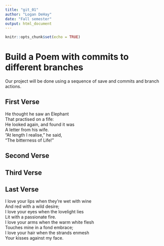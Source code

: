 ```yaml
---
title: "git_01"
author: "Logan DeHay"
date: "Fall semester"
output: html_document
---
```


```r
knitr::opts_chunk$set(echo = TRUE)
```
# Build a Poem with commits to different branches
Our project will be done using a sequence of save and commits and branch actions.
<!-- Do not modify or change any text in "!--" bracketed areas such as this --- these are instructions to
you, if you change any of this the git program will notice it and compromise your git merging strategy !-->

## First Verse 
<!--Put the first five lines of a poem by Lewis Carrol in this section!-->
He thought he saw an Elephant  
That practised on a fife:  
He looked again, and found it was  
A letter from his wife.  
"At length I realise," he said,  
"The bitterness of Life!"  
   
## Second Verse
<!--Put the first five lines of a poem by Robert Frost here!-->

## Third Verse
<!--Put the first two verses of The Walrus and the Carpenter here!-->

## Last Verse
<!--Put a short poem of your choice 8-20 lines,here!-->
I love your lips when they’re wet with wine  
And red with a wild desire;  
I love your eyes when the lovelight lies  
Lit with a passionate fire.  
I love your arms when the warm white flesh  
Touches mine in a fond embrace;  
I love your hair when the strands enmesh  
Your kisses against my face.  
  